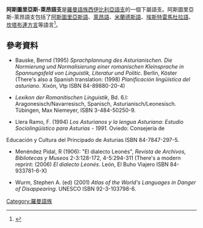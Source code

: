 {{Infobox language family
|name=Astur-Leonese
|altname=Asturllionés
|region=西班牙和葡萄牙
|familycolor=印歐語系
|fam1=[[印欧语系|印欧语系]]
|fam2=[[義大利語族|義大利語族]]
|fam3=[[羅曼語族|羅曼語族]]
|fam4=[[西羅曼語言|西羅曼語言]]
|fam5=[[伊比利亞羅曼語支|伊比利亞羅曼語支]]
|fam6=[[西伊比利亞語支|西伊比利亞語支]]
|child1=[[阿斯圖里亞斯語|阿斯圖里亞斯語]]（包括[[萊昂方言|萊昂方言]]）
|child2=[[米蘭德斯語|米蘭德斯語]]
|child3=[[埃斯特雷馬杜拉語|埃斯特雷馬杜拉語]]
|child4=[[坎塔布連方言|坎塔布連方言]]
|glotto=astu1244
|glottoname=Asturo-Leonese
|glotto2=extr1243
|glottoname2=Extremaduran
|map=Linguistic map of asturian es.svg
|mapcaption=Astur-Leonese area
}}

'''阿斯圖里亞斯-萊昂語支'''是[[羅曼語族|羅曼語族]][[西伊比利亞語支|西伊比利亞語支]]的一個下屬語支。阿斯圖里亞斯-萊昂語支包括了[[阿斯圖里亞斯語|阿斯圖里亞斯語]]、[[萊昂語|萊昂語]]、[[米蘭德斯語|米蘭德斯語]]、[[埃斯特雷馬杜拉語|埃斯特雷馬杜拉語]]、[[坎塔布連方言|坎塔布連方言]]等語言<ref>{{cite web|url=http://dialnet.unirioja.es/servlet/fichero_articulo?codigo=1079024&orden=63509|title=El dialecto leonés y el Atlas lingüístico de Castilla y León|date=|accessdate=2013-05-04|language=es|archive-date=2012-03-14|archive-url=https://web.archive.org/web/20120314155829/http://dialnet.unirioja.es/servlet/fichero_articulo?codigo=1079024&orden=63509|dead-url=no}}</ref>。

==參考資料==
{{reflist}}
*{{Link language|de|German}} {{es icon}} Bauske, Bernd (1995) ''Sprachplannung des Asturianischen. Die Normierung und Normalisierung einer romanischen Kleinsprache in Spannungsfeld von Linguistik, Literatur und Politic''. Berlin, Köster (There's also a Spanish translation: (1998) ''Planificación lingüística del asturiano''. Xixón, Vtp ISBN 84-89880-20-4)
*{{Link language|de|German}} {{es icon}} ''Lexikon der Romanitischen Linguistik'', Bd. 6.I: Aragonesisch/Navarresisch, Spanisch, Asturianisch/Leonesisch. Tübingen, Max Niemeyer, ISBN 3-484-50250-9.
*{{es icon}} Llera Ramo, F. (1994) ''Los Asturianos y la lengua Asturiana: Estudio Sociolingüístico para Asturias - 1991''. Oviedo: Consejería de
Educación y Cultura del Principado de Asturias ISBN 84-7847-297-5.
*{{es icon}} Menéndez Pidal, R (1906): "El dialecto Leonés", ''Revista de Archivos, Bibliotecas y Museos'' 2-3:128-172, 4-5:294-311 (There's a modern reprint: (2006) ''El dialecto Leonés''. León, El Buho Viajero ISBN 84-933781-6-X)
*Wurm, Stephen A. (ed) (2001) ''Atlas of the World's Languages in Danger of Disappearing''. UNESCO ISBN 92-3-103798-6.
[[Category:羅曼語族|Category:羅曼語族]]